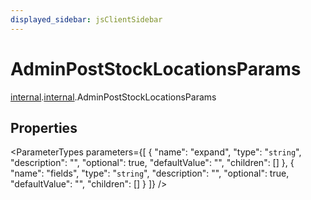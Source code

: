```yaml
---
displayed_sidebar: jsClientSidebar
---
```



# AdminPostStockLocationsParams

[internal](../../admin_discounts/modules/admin_discounts.internal.mdx).[internal](../modules/admin_discounts.internal.internal.mdx).AdminPostStockLocationsParams

## Properties

<ParameterTypes parameters={[
  {
    "name": "expand",
    "type": "`string`",
    "description": "",
    "optional": true,
    "defaultValue": "",
    "children": []
  },
  {
    "name": "fields",
    "type": "`string`",
    "description": "",
    "optional": true,
    "defaultValue": "",
    "children": []
  }
]} />
